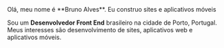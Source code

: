 

<article>
  <HeadingTitle>Olá, meu nome é **Bruno Alves**.</HeadingTitle>
  <HeadingSubtitle>Eu construo sites e aplicativos móveis</HeadingSubtitle>

Sou um **Desenvolvedor Front End** brasileiro na cidade de Porto, Portugal.
Meus interesses são desenvolvimento de sites, aplicativos web e aplicativos
móveis.

</article>
<Avatar />
